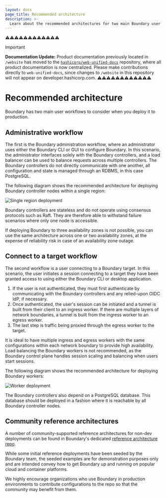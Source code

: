 ```yaml
---
layout: docs
page_title: Recommended architecture
description: >-
  Learn about the recommended architectures for two main Boundary user workflows: an administrator configuring Boundary and an end user connecting to a target.
---
```


⚠️⚠️⚠️⚠️⚠️⚠️⚠️⚠️⚠️⚠️⚠️⚠️
> [!IMPORTANT]  
> **Documentation Update:** Product documentation previously located in `/website` has moved to the [`hashicorp/web-unified-docs`](https://github.com/hashicorp/web-unified-docs) repository, where all product documentation is now centralized. Please make contributions directly to `web-unified-docs`, since changes to `/website` in this repository will not appear on developer.hashicorp.com.
⚠️⚠️⚠️⚠️⚠️⚠️⚠️⚠️⚠️⚠️⚠️⚠️

# Recommended architecture

Boundary has two main user workflows to consider when you deploy it to production.

## Administrative workflow

The first is the Boundary administration workflow, where an administrator uses either the Boundary CLI or GUI to configure Boundary.
In this scenario, the administrator interfaces solely with the Boundary controllers, and a load balancer can be used to balance requests across multiple controllers.
The Boundary controllers do not directly communicate with one another, all configuration and state is managed through an RDBMS, in this case PostgreSQL.

The following diagram shows the recommended architecture for deploying Boundary controller nodes within a single region:

![Single region deployment](/img/single-region.png)

Boundary controllers are stateless and do not operate using consensus protocols such as Raft.
They are therefore able to withstand failure scenarios where only one node is accessible.

If deploying Boundary to three availability zones is not possible, you can use the same architecture across one or two availability zones, at the expense of reliability risk in case of an availability zone outage.

## Connect to a target workflow

The second workflow is a user connecting to a Boundary target.
In this scenario, the user initiates a session connecting to a target they have been granted access to using either the Boundary CLI or desktop application.

1. If the user is not authenticated, they must first authenticate by communicating with the Boundary controllers and any relied-upon OIDC IdP, if necessary.
1. Once authenticated, the user's session can be initiated and a tunnel is built from their client to an ingress worker.
If there are multiple layers of network boundaries, a tunnel is built from the ingress worker to an egress worker.
1. The last step is traffic being proxied through the egress worker to the target.

It is ideal to have multiple ingress and egress workers with the same configurations within each network boundary to provide high availability.
Load balancing the Boundary workers is not recommended, as the Boundary control plane handles session scaling and balancing when users start sessions.

The following diagram shows the recommended architecture for deploying Boundary workers:

![Worker deployment](/img/worker-deployment.png)

The Boundary controllers also depend on a PostgreSQL database.
This database should be deployed in a fashion where it is reachable by all Boundary controller nodes.

## Community reference architectures

A number of community-supported reference architectures for non-dev deployments can be found in Boundary's dedicated [reference architecture repo](https://github.com/hashicorp/boundary-reference-architecture).

While some initial reference deployments have been seeded by the Boundary team, the seeded examples are for demonstration purposes only and are intended convey how to get Boundary up and running on popular cloud and container platforms.

We highly encourage organizations who use Boundary in production environments to contribute configurations to the repo so that the community may benefit from them.
